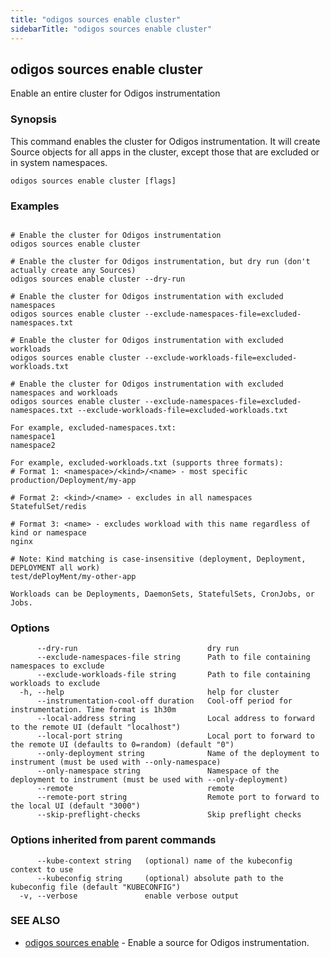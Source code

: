 ```yaml
---
title: "odigos sources enable cluster"
sidebarTitle: "odigos sources enable cluster"
---
```

## odigos sources enable cluster

Enable an entire cluster for Odigos instrumentation

### Synopsis

This command enables the cluster for Odigos instrumentation. It will create Source objects for all apps in the cluster, except those that are excluded or in system namespaces.

```
odigos sources enable cluster [flags]
```

### Examples

```

# Enable the cluster for Odigos instrumentation
odigos sources enable cluster

# Enable the cluster for Odigos instrumentation, but dry run (don't actually create any Sources)
odigos sources enable cluster --dry-run

# Enable the cluster for Odigos instrumentation with excluded namespaces
odigos sources enable cluster --exclude-namespaces-file=excluded-namespaces.txt

# Enable the cluster for Odigos instrumentation with excluded workloads
odigos sources enable cluster --exclude-workloads-file=excluded-workloads.txt

# Enable the cluster for Odigos instrumentation with excluded namespaces and workloads
odigos sources enable cluster --exclude-namespaces-file=excluded-namespaces.txt --exclude-workloads-file=excluded-workloads.txt

For example, excluded-namespaces.txt:
namespace1
namespace2

For example, excluded-workloads.txt (supports three formats):
# Format 1: <namespace>/<kind>/<name> - most specific
production/Deployment/my-app

# Format 2: <kind>/<name> - excludes in all namespaces
StatefulSet/redis

# Format 3: <name> - excludes workload with this name regardless of kind or namespace
nginx

# Note: Kind matching is case-insensitive (deployment, Deployment, DEPLOYMENT all work)
test/dePloyMent/my-other-app

Workloads can be Deployments, DaemonSets, StatefulSets, CronJobs, or Jobs.

```

### Options

```
      --dry-run                             dry run
      --exclude-namespaces-file string      Path to file containing namespaces to exclude
      --exclude-workloads-file string       Path to file containing workloads to exclude
  -h, --help                                help for cluster
      --instrumentation-cool-off duration   Cool-off period for instrumentation. Time format is 1h30m
      --local-address string                Local address to forward to the remote UI (default "localhost")
      --local-port string                   Local port to forward to the remote UI (defaults to 0=random) (default "0")
      --only-deployment string              Name of the deployment to instrument (must be used with --only-namespace)
      --only-namespace string               Namespace of the deployment to instrument (must be used with --only-deployment)
      --remote                              remote
      --remote-port string                  Remote port to forward to the local UI (default "3000")
      --skip-preflight-checks               Skip preflight checks
```

### Options inherited from parent commands

```
      --kube-context string   (optional) name of the kubeconfig context to use
      --kubeconfig string     (optional) absolute path to the kubeconfig file (default "KUBECONFIG")
  -v, --verbose               enable verbose output
```

### SEE ALSO

* [odigos sources enable](/cli/odigos_sources_enable)	 - Enable a source for Odigos instrumentation.